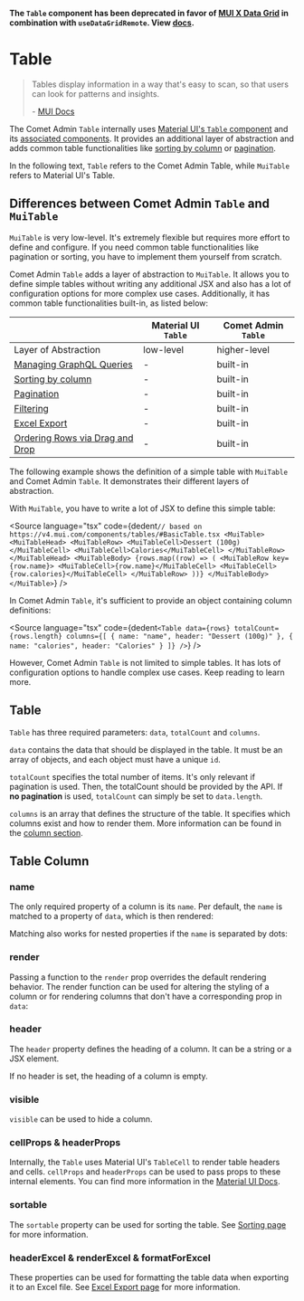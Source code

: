 

<Meta of={BasicsStories} />

**The `Table` component has been deprecated in favor of [MUI X Data Grid](https://mui.com/x/react-data-grid/) in combination with `useDataGridRemote`. View [docs](?path=/story/docs-components-datagrid--page).**

# Table

> Tables display information in a way that's easy to scan, so that users can look for patterns and insights.
>
> \- [MUI Docs](https://mui.com/components/tables/)

The Comet Admin `Table` internally uses [Material UI's `Table` component](https://v4.mui.com/components/tables/) and its [associated components](https://v4.mui.com/components/tables/#api).
It provides an additional layer of abstraction and adds common table functionalities like [sorting by column](/story/docs-components-table-sorting--page) or [pagination](/story/docs-components-table-pagination--page).

In the following text, `Table` refers to the Comet Admin Table, while `MuiTable` refers to Material UI's Table.

## Differences between Comet Admin `Table` and `MuiTable`

`MuiTable` is very low-level.
It's extremely flexible but requires more effort to define and configure.
If you need common table functionalities like pagination or sorting, you have to implement them yourself from scratch.

Comet Admin `Table` adds a layer of abstraction to `MuiTable`.
It allows you to define simple tables without writing any additional JSX and also has a lot of configuration options for more complex use cases.
Additionally, it has common table functionalities built-in, as listed below:

|                                                                                     | Material UI `Table` | Comet Admin `Table` |
| ----------------------------------------------------------------------------------- | ------------------- | ------------------- |
| Layer of Abstraction                                                                | low-level           | higher-level        |
| [Managing GraphQL Queries](/story/docs-components-table-tablequery--page)           | -                   | built-in            |
| [Sorting by column](/story/docs-components-table-sorting--page)                     | -                   | built-in            |
| [Pagination](/story/docs-components-table-pagination--page)                         | -                   | built-in            |
| [Filtering](/story/docs-components-table-filterbar--page)                           | -                   | built-in            |
| [Excel Export](/story/docs-components-table-excel-export--page)                     | -                   | built-in            |
| [Ordering Rows via Drag and Drop](/story/docs-components-table-tabledndorder--page) | -                   | built-in            |

The following example shows the definition of a simple table with `MuiTable` and Comet Admin `Table`.
It demonstrates their different layers of abstraction.

With `MuiTable`, you have to write a lot of JSX to define this simple table:

<Source
    language="tsx"
    code={dedent`
        // based on https://v4.mui.com/components/tables/#BasicTable.tsx
        <MuiTable>
            <MuiTableHead>
                <MuiTableRow>
                    <MuiTableCell>Dessert (100g)</MuiTableCell>
                    <MuiTableCell>Calories</MuiTableCell>
                </MuiTableRow>
            </MuiTableHead>
            <MuiTableBody>
                {rows.map((row) => (
                    <MuiTableRow key={row.name}>
                        <MuiTableCell>{row.name}</MuiTableCell>
                        <MuiTableCell>{row.calories}</MuiTableCell>
                    </MuiTableRow>
                ))}
            </MuiTableBody>
        </MuiTable>
  `}
/>

In Comet Admin `Table`, it's sufficient to provide an object containing column definitions:

<Source
    language="tsx"
    code={dedent`
        <Table
            data={rows}
            totalCount={rows.length}
            columns={[
                {
                    name: "name",
                    header: "Dessert (100g)"
                },
                {
                    name: "calories",
                    header: "Calories"
                }
            ]}
        />
  `}
/>

However, Comet Admin `Table` is not limited to simple tables.
It has lots of configuration options to handle complex use cases.
Keep reading to learn more.

## Table

<Canvas>
    <Story of={BasicsStories.BasicTable} />
</Canvas>

`Table` has three required parameters: `data`, `totalCount` and `columns`.

`data` contains the data that should be displayed in the table. It must be an array of objects, and each object must have a unique `id`.

`totalCount` specifies the total number of items.
It's only relevant if pagination is used. Then, the totalCount should be provided by the API.
If **no pagination** is used, `totalCount` can simply be set to `data.length`.

`columns` is an array that defines the structure of the table.
It specifies which columns exist and how to render them.
More information can be found in the [column section](#table-column).

## Table Column

### name

The only required property of a column is its `name`.
Per default, the `name` is matched to a property of `data`, which is then rendered:

<Canvas>
    <Story of={BasicsStories.TableColumnNameProp} />
</Canvas>

Matching also works for nested properties if the `name` is separated by dots:

<Canvas>
    <Story of={BasicsStories.TableColumnNestedNameProp} />
</Canvas>

### render

Passing a function to the `render` prop overrides the default rendering behavior.
The render function can be used for altering the styling of a column or for rendering columns that don't have a corresponding prop in `data`:

<Canvas>
    <Story of={BasicsStories.TableColumnRenderProp} />
</Canvas>

### header

The `header` property defines the heading of a column.
It can be a string or a JSX element.

If no header is set, the heading of a column is empty.

<Canvas>
    <Story of={BasicsStories.TableColumnHeaderProp} />
</Canvas>

### visible

`visible` can be used to hide a column.

<Canvas>
    <Story of={BasicsStories.TableColumnVisibleProp} />
</Canvas>

### cellProps & headerProps

Internally, the `Table` uses Material UI's `TableCell` to render table headers and cells.
`cellProps` and `headerProps` can be used to pass props to these internal elements.
You can find more information in the [Material UI Docs](https://v4.mui.com/api/table-cell/).

### sortable

The `sortable` property can be used for sorting the table.
See [Sorting page](/story/docs-components-table-sorting--page#sorting) for more information.

### headerExcel & renderExcel & formatForExcel

These properties can be used for formatting the table data when exporting it to an Excel file.
See [Excel Export page](/story/docs-components-table-excel-export--page#excel-export-and-custom-rendered-columns) for more information.

